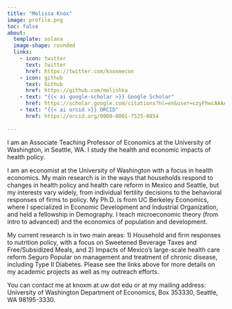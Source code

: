 ```yaml
---
title: "Melissa Knox"
image: profile.png
toc: false
about:
  template: solana
  image-shape: rounded
  links:
    - icon: twitter
      text: twitter
      href: https://twitter.com/knoxmecon
    - icon: github
      text: Github
      href: https://github.com/melishka
    - text: "{{< ai google-scholar >}} Google Scholar"
      href: https://scholar.google.com/citations?hl=en&user=czyFhwcAAAAJ&inst=3314740922994165868
    - text: "{{< ai orcid >}} ORCID"
      href: https://orcid.org/0000-0001-7525-0854
      
---
```


I am an Associate Teaching Professor of Economics at the University of Washington, in Seattle, WA. I study the health and economic impacts of health policy.

I am an economist at the University of Washington with a focus in health economics. My main research is in the ways that households respond to changes in health policy and health care reform in Mexico and Seattle, but my interests vary widely, from individual fertility decisions to the behavioral responses of firms to policy. My Ph.D. is from UC Berkeley Economics, where I specialized in Economic Development and Industrial Organization, and held a fellowship in Demography. I teach microeconomic theory (from intro to advanced) and the economics of population and development.

My current research is in two main areas: 1) Household and firm responses to nutrition policy, with a focus on Sweetened Beverage Taxes and Free/Subsidized Meals, and 2) Impacts of Mexico’s large-scale health care reform Seguro Popular on management and treatment of chronic disease, including Type II Diabetes. Please see the links above for more details on my academic projects as well as my outreach efforts.

You can contact me at knoxm at uw dot edu or at my mailing address: University of Washington Department of Economics, Box 353330, Seattle, WA 98195-3330.
